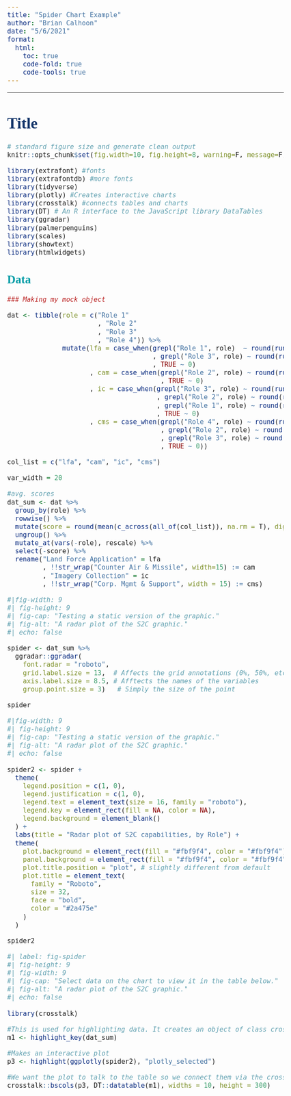 ```yaml
---
title: "Spider Chart Example"
author: "Brian Calhoon"
date: "5/6/2021"
format: 
  html:
    toc: true
    code-fold: true
    code-tools: true
---
```

<style>
#TOC {border-color: #133469;

}

body{font-family: Gill Sans MT;
     font-size: 18px;
     background-color: #FDFDFD;
}

h1{color: #133469; 
}

h2{color: #009CA6;
}

h3{color: #5482AB
}

</style>
---

# Title
```r

# standard figure size and generate clean output
knitr::opts_chunk$set(fig.width=10, fig.height=8, warning=F, message=F, cache=T, error=T, echo = T)

```


```r

library(extrafont) #fonts
library(extrafontdb) #more fonts
library(tidyverse)
library(plotly) #Creates interactive charts
library(crosstalk) #connects tables and charts 
library(DT) # An R interface to the JavaScript library DataTables
library(ggradar)
library(palmerpenguins)
library(scales)
library(showtext)
library(htmlwidgets)
```

## Data

```r
### Making my mock object

dat <- tibble(role = c("Role 1"
                       , "Role 2"
                       , "Role 3"
                       , "Role 4")) %>% 
              mutate(lfa = case_when(grepl("Role 1", role)  ~ round(runif(4), digits = 2)
                                     , grepl("Role 3", role) ~ round(runif(4), digits = 2)
                                     , TRUE ~ 0)
                     , cam = case_when(grepl("Role 2", role) ~ round(runif(4), digits = 2)
                                       , TRUE ~ 0)
                     , ic = case_when(grepl("Role 3", role) ~ round(runif(4), digits = 2)
                                      , grepl("Role 2", role) ~ round(runif(4), digits =2)
                                      , grepl("Role 1", role) ~ round(runif(4), digits=2)
                                      , TRUE ~ 0)
                     , cms = case_when(grepl("Role 4", role) ~ round(runif(4), digits=2)
                                       , grepl("Role 2", role) ~ round(runif(4), digits=2)
                                       , grepl("Role 3", role) ~ round(runif(4), digits =2)
                                       , TRUE ~ 0))

col_list = c("lfa", "cam", "ic", "cms")

var_width = 20

#avg. scores
dat_sum <- dat %>%
  group_by(role) %>% 
  rowwise() %>% 
  mutate(score = round(mean(c_across(all_of(col_list)), na.rm = T), digits = 2)) %>% 
  ungroup() %>% 
  mutate_at(vars(-role), rescale) %>% 
  select(-score) %>% 
  rename("Land Force Application" = lfa
         , !!str_wrap("Counter Air & Missile", width=15) := cam
         , "Imagery Collection" = ic
         , !!str_wrap("Corp. Mgmt & Support", width = 15) := cms) 


```

```r
#|fig-width: 9 
#| fig-height: 9
#| fig-cap: "Testing a static version of the graphic."
#| fig-alt: "A radar plot of the S2C graphic."
#| echo: false

spider <- dat_sum %>%
  ggradar::ggradar(
    font.radar = "roboto",
    grid.label.size = 13,  # Affects the grid annotations (0%, 50%, etc.)
    axis.label.size = 8.5, # Afftects the names of the variables
    group.point.size = 3)   # Simply the size of the point 

spider
```

```r
#|fig-width: 9 
#| fig-height: 9
#| fig-cap: "Testing a static version of the graphic."
#| fig-alt: "A radar plot of the S2C graphic."
#| echo: false

spider2 <- spider + 
  theme(
    legend.position = c(1, 0),  
    legend.justification = c(1, 0),
    legend.text = element_text(size = 16, family = "roboto"),
    legend.key = element_rect(fill = NA, color = NA),
    legend.background = element_blank()
  ) +
  labs(title = "Radar plot of S2C capabilities, by Role") + 
  theme(
    plot.background = element_rect(fill = "#fbf9f4", color = "#fbf9f4"),
    panel.background = element_rect(fill = "#fbf9f4", color = "#fbf9f4"),
    plot.title.position = "plot", # slightly different from default
    plot.title = element_text(
      family = "Roboto", 
      size = 32,
      face = "bold", 
      color = "#2a475e"
    )
  )

spider2
```


```r

#| label: fig-spider
#| fig-height: 9
#| fig-width: 9
#| fig-cap: "Select data on the chart to view it in the table below."
#| fig-alt: "A radar plot of the S2C graphic."
#| echo: false

library(crosstalk)

#This is used for highlighting data. It creates an object of class crosstalk::SharedData.
m1 <- highlight_key(dat_sum)

#Makes an interactive plot
p3 <- highlight(ggplotly(spider2), "plotly_selected")

#We want the plot to talk to the table so we connect them via the crosstalk package's bscol() function. Then, DT generates a javascript friendly table to "talk" with selections on the plot.
crosstalk::bscols(p3, DT::datatable(m1), widths = 10, height = 300)
```
   
